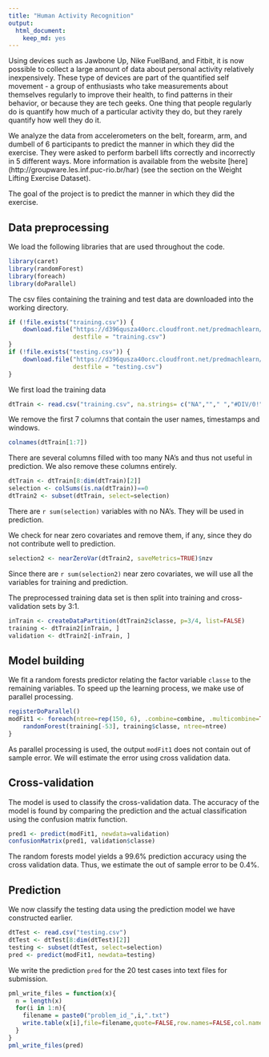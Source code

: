 ```yaml
---
title: "Human Activity Recognition"
output:
  html_document:
    keep_md: yes
---
```



Using devices such as Jawbone Up, Nike FuelBand, and Fitbit, it is now possible to collect a large amount of data about personal activity relatively inexpensively. These type of devices are part of the quantified self movement - a group of enthusiasts who take measurements about themselves regularly to improve their health, to find patterns in their behavior, or because they are tech geeks. One thing that people regularly do is quantify how much of a particular activity they do, but they rarely quantify how well they do it. 

We analyze the data from accelerometers on the belt, forearm, arm, and dumbell of 6 participants to predict the manner in which they did the exercise. They were asked to perform barbell lifts correctly and incorrectly in 5 different ways. More information is available from the website [here] (http://groupware.les.inf.puc-rio.br/har) (see the section on the Weight Lifting Exercise Dataset). 

The goal of the project is to predict the manner in which they did the exercise.


## Data preprocessing   
We load the following libraries that are used throughout the code.
```r
library(caret)
library(randomForest)
library(foreach)
library(doParallel)
```

The csv files containing the training and test data are downloaded into the working directory.
```r
if (!file.exists("training.csv")) {
    download.file("https://d396qusza40orc.cloudfront.net/predmachlearn/pml-training.csv", 
                  destfile = "training.csv")
}
if (!file.exists("testing.csv")) {
    download.file("https://d396qusza40orc.cloudfront.net/predmachlearn/pml-testing.csv", 
                  destfile = "testing.csv")
}
```

We first load the training data
```r
dtTrain <- read.csv("training.csv", na.strings= c("NA",""," ","#DIV/0!"))
```
We remove the first 7 columns that contain the user names, timestamps and windows.
```r
colnames(dtTrain[1:7])
```
There are several columns filled with too many NA's and thus not useful in prediction. We also remove these columns entirely.
```r
dtTrain <- dtTrain[8:dim(dtTrain)[2]]
selection <- colSums(is.na(dtTrain))==0
dtTrain2 <- subset(dtTrain, select=selection)
```
There are `r sum(selection)` variables with no NA's. They will be used in prediction.

We check for near zero covariates and remove them, if any, since they do not contribute well to prediction.
```r
selection2 <- nearZeroVar(dtTrain2, saveMetrics=TRUE)$nzv
```
Since there are `r sum(selection2)` near zero covariates, we will use all the variables for training and prediction.

The preprocessed training data set is then split into training and cross-validation sets by 3:1.
```r
inTrain <- createDataPartition(dtTrain2$classe, p=3/4, list=FALSE)
training <- dtTrain2[inTrain, ]
validation <- dtTrain2[-inTrain, ]
```


## Model building  
We fit a random forests predictor relating the factor variable `classe` to the remaining variables. To speed up the learning process, we make use of parallel processing.

```r
registerDoParallel()
modFit1 <- foreach(ntree=rep(150, 6), .combine=combine, .multicombine=TRUE, .packages='randomForest') %dopar% {
    randomForest(training[-53], training$classe, ntree=ntree)
}
```
As parallel processing is used, the output `modFit1` does not contain out of sample error. We will estimate the error using cross validation data.


## Cross-validation  
The model is used to classify the cross-validation data. The accuracy of the model is found by comparing the prediction and the actual classification using the confusion matrix function.
```r
pred1 <- predict(modFit1, newdata=validation)
confusionMatrix(pred1, validation$classe)
```

The random forests model yields a 99.6% prediction accuracy using the cross validation data. Thus, we estimate the out of sample error to be 0.4%.


## Prediction 
We now classify the testing data using the prediction model we have constructed earlier.
```r
dtTest <- read.csv("testing.csv")
dtTest <- dtTest[8:dim(dtTest)[2]]
testing <- subset(dtTest, select=selection)
pred <- predict(modFit1, newdata=testing)
```
We write the prediction `pred` for the 20 test cases into text files for submission.
```r
pml_write_files = function(x){
  n = length(x)
  for(i in 1:n){
    filename = paste0("problem_id_",i,".txt")
    write.table(x[i],file=filename,quote=FALSE,row.names=FALSE,col.names=FALSE)
  }
}
pml_write_files(pred)
```
